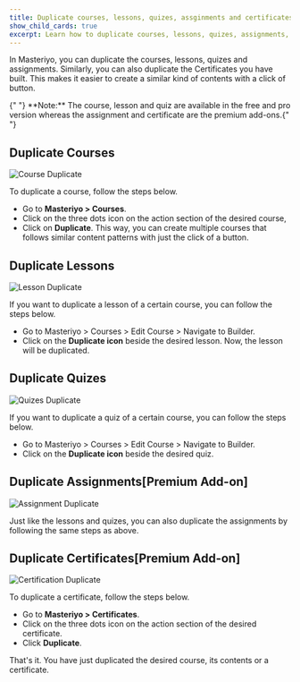 ```yaml
---
title: Duplicate courses, lessons, quizes, assginments and certificates?
show_child_cards: true
excerpt: Learn how to duplicate courses, lessons, quizes, assignments, etc and certificates.
---
```


In Masteriyo, you can duplicate the courses, lessons, quizes and assignments. Similarly, you can also duplicate the Certificates you have built. This makes it easier to create a similar kind of contents with a click of button.

<callout>
  {" "}
  **Note:** The course, lesson and quiz are available in the free and pro version
  whereas the assignment and certificate are the premium add-ons.{" "}
</callout>

## Duplicate Courses

![Course Duplicate](https://user-images.githubusercontent.com/75772539/218990351-31bc971d-14af-41e0-894b-3f9b2a2c0717.png)

To duplicate a course, follow the steps below.

- Go to **Masteriyo > Courses**.
- Click on the three dots icon on the action section of the desired course,
- Click on **Duplicate**.
  This way, you can create multiple courses that follows similar content patterns with just the click of a button.

## Duplicate Lessons

![Lesson Duplicate](https://user-images.githubusercontent.com/75772539/218990335-5532a231-9e3b-4def-896c-acf532b1b393.png)

If you want to duplicate a lesson of a certain course, you can follow the steps below.

- Go to Masteriyo > Courses > Edit Course > Navigate to Builder.
- Click on the **Duplicate icon** beside the desired lesson.
  Now, the lesson will be duplicated.

## Duplicate Quizes

![Quizes Duplicate](https://user-images.githubusercontent.com/75772539/219321933-f1e52b79-8c1e-455d-9434-2907a9226410.png)

If you want to duplicate a quiz of a certain course, you can follow the steps below.

- Go to Masteriyo > Courses > Edit Course > Navigate to Builder.
- Click on the **Duplicate icon** beside the desired quiz.

## Duplicate Assignments[Premium Add-on]

![Assignment Duplicate](https://user-images.githubusercontent.com/75772539/218990371-0c95e422-874b-4774-bdf8-8c9bc484e4a4.png)

Just like the lessons and quizes, you can also duplicate the assignments by following the same steps as above.

## Duplicate Certificates[Premium Add-on]

![Certification Duplicate](https://user-images.githubusercontent.com/75772539/218990361-f1de6160-a4c4-4501-bbdb-9921b24d8017.png)

To duplicate a certificate, follow the steps below.

- Go to **Masteriyo > Certificates**.
- Click on the three dots icon on the action section of the desired certificate.
- Click **Duplicate**.

That's it. You have just duplicated the desired course, its contents or a certificate.
